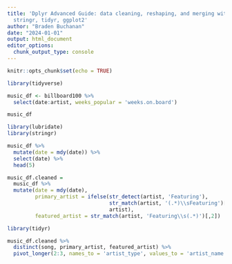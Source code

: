 ```yaml
---
title: 'Dplyr Advanced Guide: data cleaning, reshaping, and merging with lubridate,
  stringr, tidyr, ggplot2'
author: "Braden Buchanan"
date: "2024-01-01"
output: html_document
editor_options: 
  chunk_output_type: console
---
```


```r
knitr::opts_chunk$set(echo = TRUE)
```

```r
library(tidyverse)
```

```r
music_df <- billboard100 %>%
  select(date:artist, weeks_popular = 'weeks.on.board')

music_df
```

```r
library(lubridate)
library(stringr)
```

```r
music_df %>%
  mutate(date = mdy(date)) %>%
  select(date) %>%
  head(5)
```

```r
music_df.cleaned = 
  music_df %>%
  mutate(date = mdy(date),
         primary_artist = ifelse(str_detect(artist, 'Featuring'),
                                 str_match(artist, '(.*)\\sFeaturing')[,2],
                                 artist),
         featured_artist = str_match(artist, 'Featuring\\s(.*)')[,2])
```

```r
library(tidyr)
```

```r
music_df.cleaned %>%
  distinct(song, primary_artist, featured_artist) %>%
  pivot_longer(2:3, names_to = 'artist_type', values_to = 'artist_name')
```

